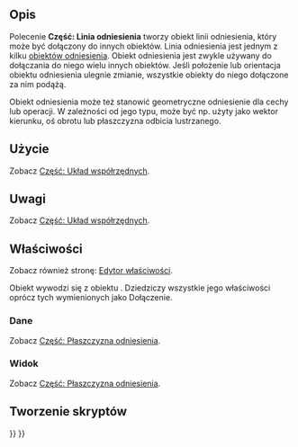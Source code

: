 <languages/>

{{Docnav/pl
|[[Part_DatumPlane/pl|Część: Płaszczyzna odniesienia]]
|[[Part_DatumPoint/pl|Część: Punkt odniesienia]]
|[[Std_Base/pl|Std: Narzędzia standardowe]]
|IconL=Part_DatumPlane.svg
|IconR=Part_DatumPoint.svg
|IconC=Freecad.svg
}}

{{GuiCommand/pl
|Name=Part DatumLine
|Name/pl=Część: Linia odniesienia
|Workbenches=Wszystkie
|Version=1.1
|SeeAlso=[[Part_CoordinateSystem/pl|Część: Układ współrzędnych]], [[Part_DatumPlane/pl|Część: Płaszczyzna odniesienia]], [[Part_DatumPoint/pl|Część: Punkt odniesienia]]
}}

<span id="Description"></span>
==Opis==

Polecenie '''Część: Linia odniesienia''' tworzy obiekt linii odniesienia, który może być dołączony do innych obiektów. Linia odniesienia jest jednym z kilku [[Std_Base/pl#Utwórz_geometrie_odniesienia|obiektów odniesienia]]. Obiekt odniesienia jest zwykle używany do dołączania do niego wielu innych obiektów. Jeśli położenie lub orientacja obiektu odniesienia ulegnie zmianie, wszystkie obiekty do niego dołączone za nim podążą.

Obiekt odniesienia może też stanowić geometryczne odniesienie dla cechy lub operacji. W zależności od jego typu, może być np. użyty jako wektor kierunku, oś obrotu lub płaszczyzna odbicia lustrzanego.

<span id="Usage"></span>
==Użycie==

Zobacz [[Part_CoordinateSystem/pl#Użycie|Część: Układ współrzędnych]].

<span id="Notes"></span>
==Uwagi==

Zobacz [[Part_CoordinateSystem/pl#Uwagi|Część: Układ współrzędnych]].

<span id="Properties"></span>
==Właściwości==

Zobacz również stronę: [[Property_editor/pl|Edytor właściwości]].

Obiekt {{Incode|Part::DatumLine}} wywodzi się z obiektu {{Incode|App::Line}}. Dziedziczy wszystkie jego właściwości oprócz tych wymienionych jako Dołączenie.

<span id="Data"></span>
===Dane===

Zobacz [[Part_DatumPlane/pl#Dane|Część: Płaszczyzna odniesienia]].

<span id="View"></span>
===Widok===

Zobacz [[Part_DatumPlane/pl#Widok|Część: Płaszczyzna odniesienia]].

<span id="Scripting"></span>
==Tworzenie skryptów==

{{Code|code=
import FreeCAD as App

doc = App.newDocument()
obj = doc.addObject("Part::DatumLine", "DatumLine")
doc.recompute()
}}


{{Docnav/pl
|[[Part_DatumPlane/pl|Część: Płaszczyzna odniesienia]]
|[[Part_DatumPoint/pl|Część: Punkt odniesienia]]
|[[Std_Base/pl|Std: Narzędzia standardowe]]
|IconL=Part_DatumPlane.svg
|IconR=Part_DatumPoint.svg
|IconC=Freecad.svg
}}

{{Std_Base_navi{{#translation:}}}}
{{Userdocnavi{{#translation:}}}}